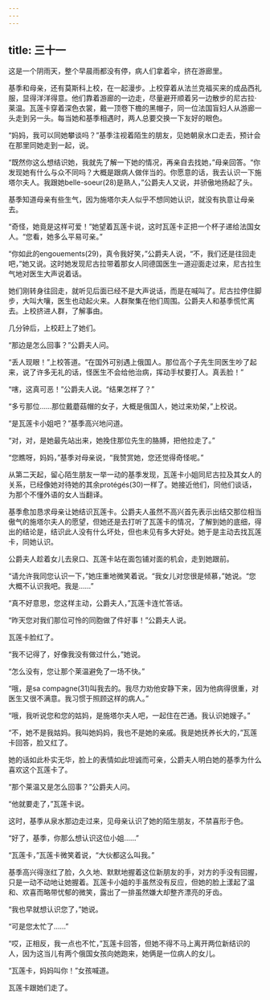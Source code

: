 ```yaml
---
---
---
```

title: 三十一
---




这是一个阴雨天，整个早晨雨都没有停，病人们拿着伞，挤在游廊里。

基季和母亲，还有莫斯科上校，在一起漫步。上校穿着从法兰克福买来的成品西礼服，显得洋洋得意。他们靠着游廊的一边走，尽量避开顺着另一边散步的尼古拉·莱温。瓦莲卡穿着深色衣裳，戴一顶卷下檐的黑帽子，同一位法国盲妇人从游廊一头走到另一头。每当她和基季相遇时，两人总要交换一下友好的眼色。

“妈妈，我可以同她攀谈吗？”基季注视着陌生的朋友，见她朝泉水口走去，预计会在那里同她走到一起，说。

“既然你这么想结识她，我就先了解一下她的情况，再亲自去找她，”母亲回答。“你发现她有什么与众不同吗？大概是跟病人做伴当的。你愿意的话，我去认识一下施塔尔夫人。我跟她belle-soeur(28)是熟人，”公爵夫人又说，并骄傲地扬起了头。

基季知道母亲有些生气，因为施塔尔夫人似乎不想同她认识，就没有执意让母亲去。

“奇怪，她竟是这样可爱！”她望着瓦莲卡说，这时瓦莲卡正把一个杯子递给法国女人。“您看，她多么平易可亲。”

“你如此的engouements(29)，真令我好笑，”公爵夫人说，“不，我们还是往回走吧，”她又说。这时她发现尼古拉带着那女人同德国医生一道迎面走过来，尼古拉生气地对医生大声说着话。

她们刚转身往回走，就听见后面已经不是大声说话，而是在喊叫了。尼古拉停住脚步，大叫大嚷，医生也动起火来。人群聚集在他们周围。公爵夫人和基季慌忙离去。上校挤进人群，了解事由。

几分钟后，上校赶上了她们。

“那边是怎么回事？”公爵夫人问。

“丢人现眼！”上校答道。“在国外可别遇上俄国人。那位高个子先生同医生吵了起来，说了许多无礼的话，怪医生不会给他治病，挥动手杖要打人。真丢脸！”

“嗐，这真可恶！”公爵夫人说。“结果怎样了？”

“多亏那位……那位戴蘑菇帽的女子，大概是俄国人，她过来劝架，”上校说。

“是瓦莲卡小姐吧？”基季高兴地问道。

“对，对，是她最先站出来，她挽住那位先生的胳膊，把他拉走了。”

“您瞧呀，妈妈，”基季对母亲说，“我赞赏她，您还觉得奇怪呢。”

从第二天起，留心陌生朋友一举一动的基季发现，瓦莲卡小姐同尼古拉及其女人的关系，已经像她对待她的其余protégés(30)一样了。她接近他们，同他们谈话，为那个不懂外语的女人当翻译。

基季愈加恳求母亲让她结识瓦莲卡。公爵夫人虽然不高兴首先表示出结交那位相当傲气的施塔尔夫人的愿望，但她还是去打听了瓦莲卡的情况，了解到她的底细，得出的结论是，结识此人没有什么坏处，但也未见有多大好处。她于是主动去找瓦莲卡，同她认识。

公爵夫人趁着女儿去泉口、瓦莲卡站在面包铺对面的机会，走到她跟前。

“请允许我同您认识一下，”她庄重地微笑着说。“我女儿对您很是倾慕，”她说。“您大概不认识我吧。我是……”

“真不好意思，您这样主动，公爵夫人，”瓦莲卡连忙答话。

“昨天您对我们那位可怜的同胞做了件好事！”公爵夫人说。

瓦莲卡脸红了。

“我不记得了，好像我没有做过什么，”她说。

“怎么没有，您让那个莱温避免了一场不快。”

“哦，是sa compagne(31)叫我去的。我尽力劝他安静下来，因为他病得很重，对医生又很不满意。我习惯于照顾这样的病人。”

“哦，我听说您和您的姑妈，是施塔尔夫人吧，一起住在芒通。我认识她嫂子。”

“不，她不是我姑妈。我叫她妈妈，我也不是她的亲戚。我是她抚养长大的，”瓦莲卡回答，脸又红了。

她的话如此朴实无华，脸上的表情如此坦诚而可亲，公爵夫人明白她的基季为什么喜欢这个瓦莲卡了。

“那个莱温又是怎么回事？”公爵夫人问。

“他就要走了，”瓦莲卡说。

这时，基季从泉水那边走过来，见母亲认识了她的陌生朋友，不禁喜形于色。

“好了，基季，你那么想认识这位小姐……”

“瓦莲卡，”瓦莲卡微笑着说，“大伙都这么叫我。”

基季高兴得涨红了脸，久久地、默默地握着这位新朋友的手，对方的手没有回握，只是一动不动地让她握着。瓦莲卡小姐的手虽然没有反应，但她的脸上漾起了温和、欢喜而略带忧郁的微笑，露出了一排虽然嫌大却整齐漂亮的牙齿。

“我也早就想认识您了，”她说。

“可是您太忙了……”

“哎，正相反，我一点也不忙，”瓦莲卡回答，但她不得不马上离开两位新结识的人，因为这当儿有两个俄国女孩向她跑来，她俩是一位病人的女儿。

“瓦莲卡，妈妈叫你！”女孩喊道。

瓦莲卡跟她们走了。